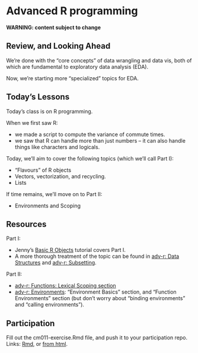 # Advanced R programming

__WARNING: content subject to change__

## Review, and Looking Ahead

We're done with the "core concepts" of data wrangling and data vis, both of which are fundamental to exploratory data analysis (EDA). 

Now, we're starting more "specialized" topics for EDA.

## Today's Lessons

Today's class is on R programming. 

When we first saw R:

- we made a script to compute the variance of commute times.
- we saw that R can handle more than just numbers -- it can also handle things like characters and logicals.

Today, we'll aim to cover the following topics (which we'll call Part I):

- "Flavours" of R objects
- Vectors, vectorization, and recycling.
- Lists

If time remains, we'll move on to Part II:

- Environments and Scoping

## Resources

Part I:

- Jenny's [Basic R Objects](http://stat545.com/block004_basic-r-objects.html) tutorial covers Part I. 
- A more thorough treatment of the topic can be found in [adv-r: Data Structures](http://adv-r.had.co.nz/Data-structures.html) and [adv-r: Subsetting](http://adv-r.had.co.nz/Subsetting.html).

Part II:

- [adv-r: Functions: Lexical Scoping section](http://adv-r.had.co.nz/Functions.html#lexical-scoping) 
- [adv-r: Environments](http://adv-r.had.co.nz/Environments.html): "Environment Basics" section, and "Function Environments" section (but don't worry about "binding environments" and "calling environments").


## Participation

Fill out the cm011-exercise.Rmd file, and push it to your participation repo. Links: [Rmd](https://github.com/STAT545-UBC/Classroom/blob/master/notes/cm011-exercise.Rmd), or [from html](http://stat545.com/Classroom/notes/cm011-exercise.nb.html).